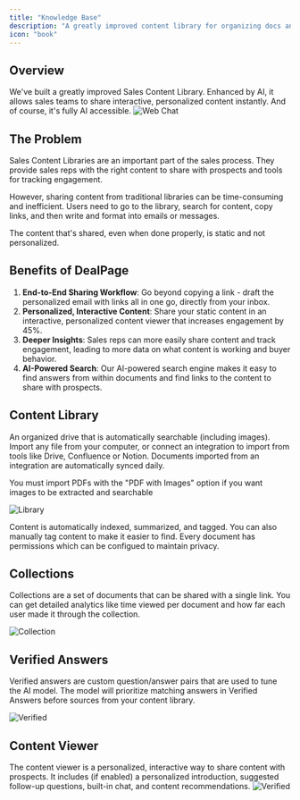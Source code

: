 ```yaml
---
title: "Knowledge Base"
description: "A greatly improved content library for organizing docs and collateral"
icon: "book"
---
```

## Overview
We've built a greatly improved Sales Content Library. Enhanced by AI, it allows sales teams to share interactive, personalized content instantly. And of course, it's fully AI accessible.
<img src="/images/designed-library.png" alt="Web Chat" />

## The Problem
Sales Content Libraries are an important part of the sales process. They provide sales reps with the right content to share with prospects and tools for tracking engagement. 

However, sharing content from traditional libraries can be time-consuming and inefficient. Users need to go to the library, search for content, copy links, and then write and format into emails or messages.

The content that's shared, even when done properly, is static and not personalized.

## Benefits of DealPage
1. **End-to-End Sharing Workflow**: Go beyond copying a link - draft the personalized email with links all in one go, directly from your inbox.
2. **Personalized, Interactive Content**: Share your static content in an interactive, personalized content viewer that increases engagement by 45%.
3. **Deeper Insights**: Sales reps can more easily share content and track engagement, leading to more data on what content is working and buyer behavior.
4. **AI-Powered Search**: Our AI-powered search engine makes it easy to find answers from within documents and find links to the content to share with prospects.


## Content Library
An organized drive that is automatically searchable (including images). Import any file from your computer, or connect an integration to import from tools like
Drive, Confluence or Notion. Documents imported from an integration are automatically synced daily.

<Tip>

You must import PDFs with the "PDF with Images" option if you want images to be extracted and searchable

</Tip>
<img src="/images/library-info.png" alt="Library" />

Content is automatically indexed, summarized, and tagged. You can also manually tag content to make it easier to find. Every document has permissions which can be configued to maintain privacy.

## Collections

Collections are a set of documents that can be shared with a single link. You can get detailed analytics like time viewed per document and
how far each user made it through the collection.

<img src="/images/collection.png" alt="Collection" />

## Verified Answers

Verified answers are custom question/answer pairs that are used to tune the AI model. The model will prioritize matching answers in Verified Answers before
sources from your content library.

<img src="/images/verified.png" alt="Verified" />

## Content Viewer

The content viewer is a personalized, interactive way to share content with prospects. It includes (if enabled) a personalized introduction, suggested follow-up questions, built-in chat, and content recommendations.
<img src="/images/shared-content-viewer.png" alt="Verified" />
